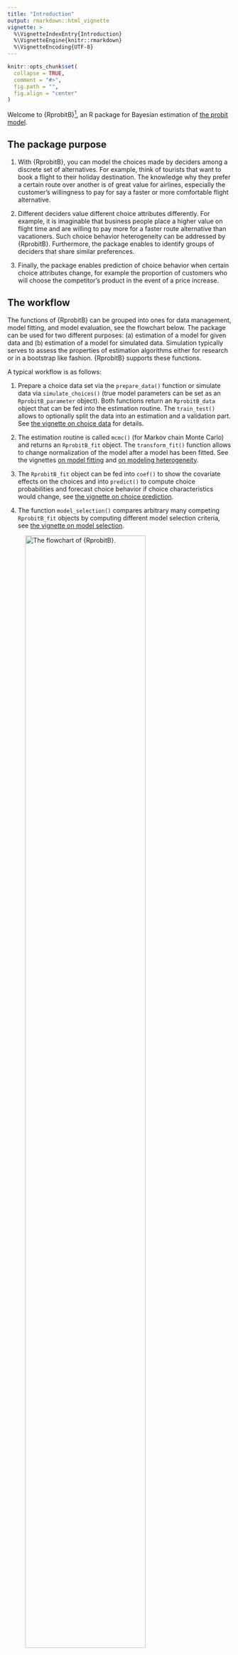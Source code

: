 ```yaml
---
title: "Introduction"
output: rmarkdown::html_vignette
vignette: >
  %\VignetteIndexEntry{Introduction}
  %\VignetteEngine{knitr::rmarkdown}
  %\VignetteEncoding{UTF-8}
---
```


```r
knitr::opts_chunk$set(
  collapse = TRUE,
  comment = "#>",
  fig.path = "",
  fig.align = "center"
)
```

Welcome to {RprobitB}^[The package name is a portmanteau, combining **R** (the programming language), **probit** (the model class) and **B** (for Bayes, the estimation method).], an R package for Bayesian estimation of [the probit model](https://loelschlaeger.de/RprobitB/articles/v01_model_definition.html).

## The package purpose

1. With {RprobitB}, you can model the choices made by deciders among a discrete set of alternatives. For example, think of tourists that want to book a flight to their holiday destination. The knowledge why they prefer a certain route over another is of great value for airlines, especially the customer's willingness to pay for say a faster or more comfortable flight alternative.

2. Different deciders value different choice attributes differently. For example, it is imaginable that business people place a higher value on flight time and are willing to pay more for a faster route alternative than vacationers. Such choice behavior heterogeneity can be addressed by {RprobitB}. Furthermore, the package enables to identify groups of deciders that share similar preferences.

3. Finally, the package enables prediction of choice behavior when certain choice attributes change, for example the proportion of customers who will choose the competitor's product in the event of a price increase.

## The workflow

The functions of {RprobitB} can be grouped into ones for data management, model fitting, and model evaluation, see the flowchart below. The package can be used for two different purposes: (a) estimation of a model for given data and (b) estimation of a model for simulated data. Simulation typically serves to assess the properties of estimation algorithms either for research or in a bootstrap like fashion. {RprobitB} supports these functions.

A typical workflow is as follows:

1. Prepare a choice data set via the `prepare_data()` function or simulate data via `simulate_choices()` (true model parameters can be set as an `RprobitB_parameter` object). Both functions return an `RprobitB_data` object that can be fed into the estimation routine. The `train_test()` allows to optionally split the data into an estimation and a validation part. See [the vignette on choice data](https://loelschlaeger.de/RprobitB/articles/v02_choice_data.html) for details.

2. The estimation routine is called `mcmc()` (for Markov chain Monte Carlo) and returns an `RprobitB_fit` object. The `transform_fit()` function allows to change normalization of the model after a model has been fitted. See the vignettes [on model fitting](https://loelschlaeger.de/RprobitB/articles/v03_model_fitting.html) and [on modeling heterogeneity](https://loelschlaeger.de/RprobitB/articles/v04_modeling_heterogeneity.html). 

3. The `RprobitB_fit` object can be fed into `coef()` to show the covariate effects on the choices and into `predict()` to compute choice probabilities and forecast choice behavior if choice characteristics would change, see [the vignette on choice prediction](https://loelschlaeger.de/RprobitB/articles/v05_choice_prediction.html).
   
4. The function `model_selection()` compares arbitrary many competing `RprobitB_fit` objects by computing different model selection criteria, see [the vignette on model selection](https://loelschlaeger.de/RprobitB/articles/v06_model_selection.html).

![The flowchart of {RprobitB}.](flowchart.png){width=80%}

## Printing the progress of computations

Per default, any function in {RprobitB} that takes more than a few seconds evaluation time prints the progress of the computations to the console. To hide these progress messages, set `options("RprobitB_progress" = FALSE)`. To show them again, set `options("RprobitB_progress" = TRUE)`.
